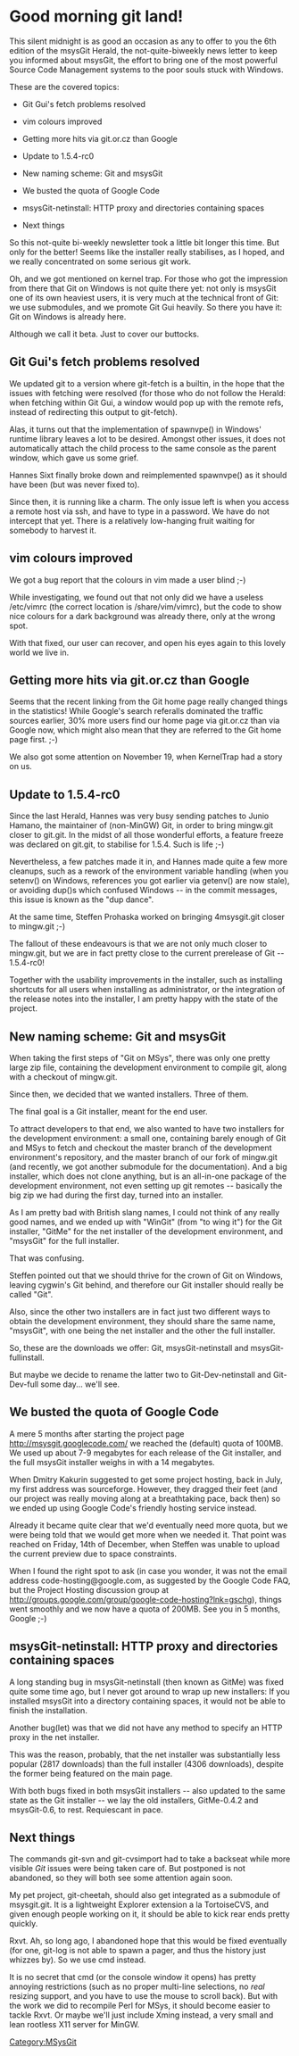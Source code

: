 = Good morning git land! =

This silent midnight is as good an occasion as any to offer to you the 
6th edition of the msysGit Herald, the not-quite-biweekly news letter 
to keep you informed about msysGit, the effort to bring one of the 
most powerful Source Code Management systems to the poor souls stuck 
with Windows. 

These are the covered topics:

* Git Gui's fetch problems resolved

* vim colours improved

* Getting more hits via git.or.cz than Google

* Update to 1.5.4-rc0

* New naming scheme: Git and msysGit

* We busted the quota of Google Code

* msysGit-netinstall: HTTP proxy and directories containing spaces

* Next things



So this not-quite bi-weekly newsletter took a little bit longer this 
time. But only for the better! Seems like the installer really 
stabilises, as I hoped, and we really concentrated on some serious git 
work. 

Oh, and we got mentioned on kernel trap. For those who got the 
impression from there that Git on Windows is not quite there yet: not 
only is msysGit one of its own heaviest users, it is very much at the 
technical front of Git: we use submodules, and we promote Git Gui 
heavily. So there you have it: Git on Windows is already here. 

Although we call it beta. Just to cover our buttocks. 


== Git Gui's fetch problems resolved ==

We updated git to a version where git-fetch is a builtin, in the hope 
that the issues with fetching were resolved (for those who do not 
follow the Herald: when fetching within Git Gui, a window would pop up 
with the remote refs, instead of redirecting this output to 
git-fetch). 

Alas, it turns out that the implementation of spawnvpe() in Windows' 
runtime library leaves a lot to be desired. Amongst other issues, it 
does not automatically attach the child process to the same console as 
the parent window, which gave us some grief. 

Hannes Sixt finally broke down and reimplemented spawnvpe() as it 
should have been (but was never fixed to). 

Since then, it is running like a charm. The only issue left is when 
you access a remote host via ssh, and have to type in a password. We 
have do not intercept that yet. There is a relatively low-hanging 
fruit waiting for somebody to harvest it. 


== vim colours improved ==

We got a bug report that the colours in vim made a user blind ;-) 

While investigating, we found out that not only did we have a useless 
/etc/vimrc (the correct location is /share/vim/vimrc), but the code to 
show nice colours for a dark background was already there, only at the 
wrong spot. 

With that fixed, our user can recover, and open his eyes again to this 
lovely world we live in. 


== Getting more hits via git.or.cz than Google ==

Seems that the recent linking from the Git home page really changed 
things in the statistics! While Google's search referalls dominated 
the traffic sources earlier, 30% more users find our home page via 
git.or.cz than via Google now, which might also mean that they are 
referred to the Git home page first. ;-) 

We also got some attention on November 19, when KernelTrap had a story 
on us. 


== Update to 1.5.4-rc0 ==

Since the last Herald, Hannes was very busy sending patches to Junio 
Hamano, the maintainer of (non-MinGW) Git, in order to bring mingw.git 
closer to git.git. In the midst of all those wonderful efforts, a 
feature freeze was declared on git.git, to stabilise for 1.5.4. Such 
is life ;-) 

Nevertheless, a few patches made it in, and Hannes made quite a few 
more cleanups, such as a rework of the environment variable handling 
(when you setenv() on Windows, references you got earlier via getenv() 
are now stale), or avoiding dup()s which confused Windows -- in the 
commit messages, this issue is known as the "dup dance". 

At the same time, Steffen Prohaska worked on bringing 4msysgit.git 
closer to mingw.git ;-) 

The fallout of these endeavours is that we are not only much closer to 
mingw.git, but we are in fact pretty close to the current prerelease 
of Git -- 1.5.4-rc0! 

Together with the usability improvements in the installer, such as 
installing shortcuts for all users when installing as administrator, 
or the integration of the release notes into the installer, I am 
pretty happy with the state of the project. 


== New naming scheme: Git and msysGit ==

When taking the first steps of "Git on MSys", there was only one 
pretty large zip file, containing the development environment to 
compile git, along with a checkout of mingw.git. 

Since then, we decided that we wanted installers. Three of them. 

The final goal is a Git installer, meant for the end user. 

To attract developers to that end, we also wanted to have two 
installers for the development environment: a small one, containing 
barely enough of Git and MSys to fetch and checkout the master branch 
of the development environment's repository, and the master branch of 
our fork of mingw.git (and recently, we got another submodule for the 
documentation). And a big installer, which does not clone anything, 
but is an all-in-one package of the development environment, not even 
setting up git remotes -- basically the big zip we had during the 
first day, turned into an installer. 

As I am pretty bad with British slang names, I could not think of any 
really good names, and we ended up with "WinGit" (from "to wing it") 
for the Git installer, "GitMe" for the net installer of the 
development environment, and "msysGit" for the full installer. 

That was confusing. 

Steffen pointed out that we should thrive for the crown of Git on 
Windows, leaving cygwin's Git behind, and therefore our Git installer 
should really be called "Git". 

Also, since the other two installers are in fact just two different 
ways to obtain the development environment, they should share the same 
name, "msysGit", with one being the net installer and the other the 
full installer. 

So, these are the downloads we offer: Git, msysGit-netinstall and 
msysGit-fullinstall. 

But maybe we decide to rename the latter two to Git-Dev-netinstall and 
Git-Dev-full some day... we'll see. 


== We busted the quota of Google Code ==

A mere 5 months after starting the project page 
http://msysgit.googlecode.com/ we reached the (default) quota of 
100MB. We used up about 7-9 megabytes for each release of the Git 
installer, and the full msysGit installer weighs in with a 14 
megabytes. 

When Dmitry Kakurin suggested to get some project hosting, back in 
July, my first address was sourceforge. However, they dragged their 
feet (and our project was really moving along at a breathtaking pace, 
back then) so we ended up using Google Code's friendly hosting service 
instead. 

Already it became quite clear that we'd eventually need more quota, 
but we were being told that we would get more when we needed it. That 
point was reached on Friday, 14th of December, when Steffen was unable 
to upload the current preview due to space constraints. 

When I found the right spot to ask (in case you wonder, it was not the 
email address code-hosting@google.com, as suggested by the Google Code 
FAQ, but the Project Hosting discussion group at 
http://groups.google.com/group/google-code-hosting?lnk=gschg), things 
went smoothly and we now have a quota of 200MB. See you in 5 months, 
Google ;-) 


== msysGit-netinstall: HTTP proxy and directories containing spaces ==

A long standing bug in msysGit-netinstall (then known as GitMe) was 
fixed quite some time ago, but I never got around to wrap up new 
installers: If you installed msysGit into a directory containing 
spaces, it would not be able to finish the installation. 

Another bug(let) was that we did not have any method to specify an 
HTTP proxy in the net installer. 

This was the reason, probably, that the net installer was 
substantially less popular (2817 downloads) than the full installer 
(4306 downloads), despite the former being featured on the main page. 

With both bugs fixed in both msysGit installers -- also updated to the 
same state as the Git installer -- we lay the old installers, 
GitMe-0.4.2 and msysGit-0.6, to rest. Requiescant in pace. 


== Next things ==

The commands git-svn and git-cvsimport had to take a backseat while 
more visible ''Git'' issues were being taken care of. But postponed is 
not abandoned, so they will both see some attention again soon. 

My pet project, git-cheetah, should also get integrated as a submodule 
of msysgit.git. It is a lightweight Explorer extension a la 
TortoiseCVS, and given enough people working on it, it should be able 
to kick rear ends pretty quickly. 

Rxvt. Ah, so long ago, I abandoned hope that this would be fixed 
eventually (for one, git-log is not able to spawn a pager, and thus 
the history just whizzes by). So we use cmd instead. 

It is no secret that cmd (or the console window it opens) has pretty 
annoying restrictions (such as no proper multi-line selections, no 
''real'' resizing support, and you have to use the mouse to scroll 
back). But with the work we did to recompile Perl for MSys, it should 
become easier to tackle Rxvt. Or maybe we'll just include Xming 
instead, a very small and lean rootless X11 server for MinGW. 
[[Category:MSysGit]]